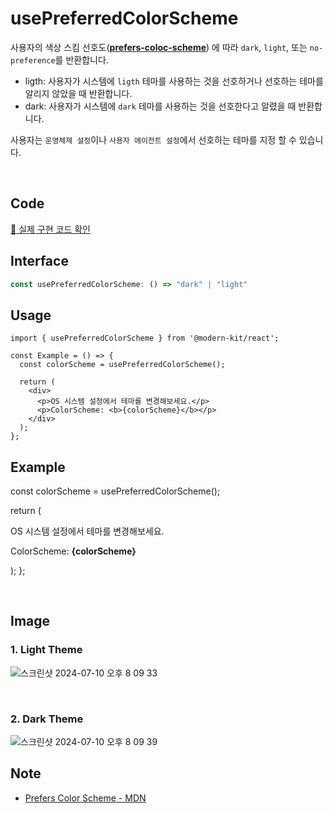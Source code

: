 
# usePreferredColorScheme

사용자의 색상 스킴 선호도(**[prefers-coloc-scheme](https://developer.mozilla.org/en-US/docs/Web/CSS/@media/prefers-color-scheme)**) 에 따라 `dark`, `light`, 또는 `no-preference`를 반환합니다.

- ligth: 사용자가 시스템에 `ligth` 테마를 사용하는 것을 선호하거나 선호하는 테마를 알리지 않았을 때 반환합니다.
- dark: 사용자가 시스템에 `dark` 테마를 사용하는 것을 선호한다고 알렸을 때 반환합니다.

사용자는 `운영체제 설정`이나 `사용자 에이전트 설정`에서 선호하는 테마를 지정 할 수 있습니다.

<br />

## Code
[🔗 실제 구현 코드 확인](https://github.com/modern-agile-team/modern-kit/blob/main/packages/react/src/hooks/usePreferredColorScheme/index.ts)

## Interface

```ts title="typescript"
const usePreferredColorScheme: () => "dark" | "light"
```

## Usage
```tsx title="typescript"
import { usePreferredColorScheme } from '@modern-kit/react';

const Example = () => {
  const colorScheme = usePreferredColorScheme();

  return (
    <div>
      <p>OS 시스템 설정에서 테마를 변경해보세요.</p>
      <p>ColorScheme: <b>{colorScheme}</b></p>
    </div>
  );
};
```

## Example

  const colorScheme = usePreferredColorScheme();

  return (
    <div>
      <p>OS 시스템 설정에서 테마를 변경해보세요.</p>
      <p>ColorScheme: <b>{colorScheme}</b></p>
    </div>
  );
};

<Example />

<br />

## Image
### 1. Light Theme
![스크린샷 2024-07-10 오후 8 09 33](https://github.com/modern-agile-team/modern-kit/assets/64779472/79c6298b-72f1-4f50-b644-93762d4d59e1)

<br />

### 2. Dark Theme
![스크린샷 2024-07-10 오후 8 09 39](https://github.com/modern-agile-team/modern-kit/assets/64779472/ab735906-9f8c-4e8e-9688-f6cde1786ec9)

## Note
- [Prefers Color Scheme - MDN](https://developer.mozilla.org/en-US/docs/Web/CSS/@media/prefers-color-scheme)